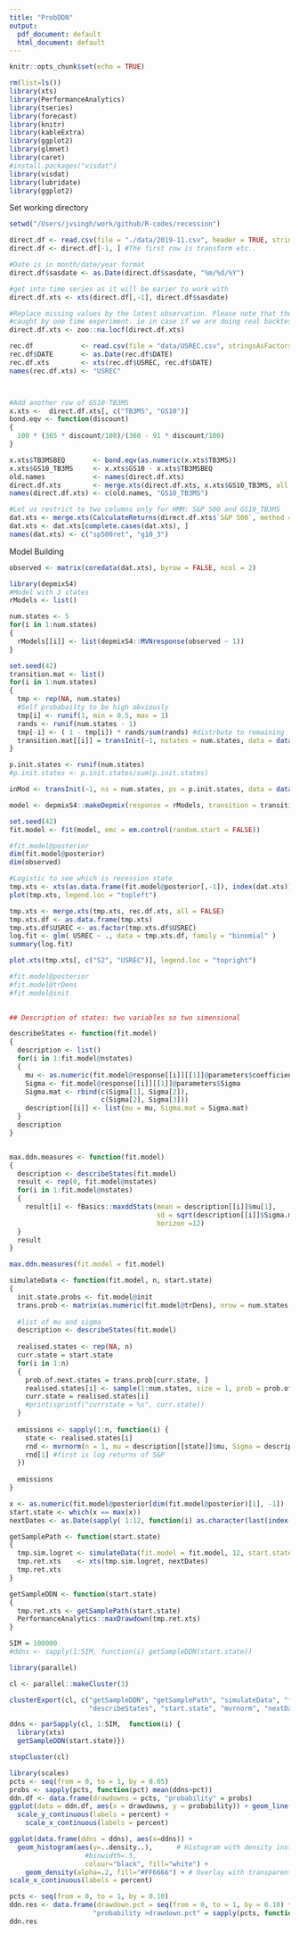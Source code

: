 ```yaml
---
title: "ProbDDN"
output:
  pdf_document: default
  html_document: default
---
```


```r
knitr::opts_chunk$set(echo = TRUE)
```



```r
rm(list=ls())
library(xts)
library(PerformanceAnalytics)
library(tseries)
library(forecast)
library(knitr)
library(kableExtra)
library(ggplot2)
library(glmnet)
library(caret)
#install.packages("visdat")
library(visdat)
library(lubridate)
library(ggplot2)
```



Set working directory

```r
setwd("/Users/jvsingh/work/github/R-codes/recession")

direct.df <- read.csv(file = "./data/2019-11.csv", header = TRUE, stringsAsFactors = FALSE, check.names = FALSE)
direct.df <- direct.df[-1, ] #The first row is transform etc..

#Date is in month/date/year format
direct.df$sasdate <- as.Date(direct.df$sasdate, "%m/%d/%Y")

#get into time series as it will be earier to work with
direct.df.xts <- xts(direct.df[,-1], direct.df$sasdate)

#Replace missing values by the latest observation. Please note that there may be missing values in "real" decision scenarios which may not be 
#caught by one time experiment. ie in case if we are doing real backtests
direct.df.xts <- zoo::na.locf(direct.df.xts)

rec.df            <- read.csv(file = "data/USREC.csv", stringsAsFactors = FALSE, header = TRUE)
rec.df$DATE       <- as.Date(rec.df$DATE)
rec.df.xts        <- xts(rec.df$USREC, rec.df$DATE)
names(rec.df.xts) <- "USREC"



#Add another row of GS10-TB3MS
x.xts <-  direct.df.xts[, c("TB3MS", "GS10")]
bond.eqv <- function(discount)
{
  100 * (365 * discount/100)/(360 - 91 * discount/100)
}

x.xts$TB3MSBEQ       <- bond.eqv(as.numeric(x.xts$TB3MS))
x.xts$GS10_TB3MS     <- x.xts$GS10 - x.xts$TB3MSBEQ
old.names            <- names(direct.df.xts)
direct.df.xts        <- merge.xts(direct.df.xts, x.xts$GS10_TB3MS, all = TRUE, check.names = FALSE)
names(direct.df.xts) <- c(old.names, "GS10_TB3MS")

#Let us restrict to two columns only for HMM: S&P 500 and GS10_TB3MS
dat.xts <- merge.xts(CalculateReturns(direct.df.xts$`S&P 500`, method = "log"), direct.df.xts$GS10_TB3MS)
dat.xts <- dat.xts[complete.cases(dat.xts), ]
names(dat.xts) <- c("sp500ret", "g10_3")
```


Model Building
```r

observed <- matrix(coredata(dat.xts), byrow = FALSE, ncol = 2)

library(depmixS4)
#Model with 3 states
rModels <- list()

num.states <- 5
for(i in 1:num.states)
{
  rModels[[i]] <- list(depmixS4::MVNresponse(observed ~ 1))
}

set.seed(42)
transition.mat <- list()
for(i in 1:num.states)
{
  tmp <- rep(NA, num.states)
  #Self probabailty to be high obviously
  tmp[i] <- runif(1, min = 0.5, max = 1)
  rands <- runif(num.states - 1)
  tmp[-i] <- ( 1 - tmp[i]) * rands/sum(rands) #distrbute to remaining
  transition.mat[[i]] = transInit(~1, nstates = num.states, data = data.frame(1), pstart = tmp)
}

p.init.states <- runif(num.states)
#p.init.states <- p.init.states/sum(p.init.states)

inMod <- transInit(~1, ns = num.states, ps = p.init.states, data = data.frame(1))

model <- depmixS4::makeDepmix(response = rModels, transition = transition.mat, prior = inMod)

set.seed(42)
fit.model <- fit(model, emc = em.control(random.start = FALSE))

```


```r
#fit.model@posterior
dim(fit.model@posterior)
dim(observed)

#Logistic to see which is recession state
tmp.xts <- xts(as.data.frame(fit.model@posterior[,-1]), index(dat.xts))
plot(tmp.xts, legend.loc = "topleft")

tmp.xts <- merge.xts(tmp.xts, rec.df.xts, all = FALSE)
tmp.xts.df <- as.data.frame(tmp.xts)
tmp.xts.df$USREC <- as.factor(tmp.xts.df$USREC)
log.fit <- glm( USREC ~ ., data = tmp.xts.df, family = "binomial" )
summary(log.fit)

plot.xts(tmp.xts[, c("S2", "USREC")], legend.loc = "topright")

#fit.model@posterior
#fit.model@trDens
#fit.model@init
 
```



```r
## Description of states: two variables so two simensional

describeStates <- function(fit.model)
{
  description <- list()
  for(i in 1:fit.model@nstates)
  {
    mu <- as.numeric(fit.model@response[[i]][[1]]@parameters$coefficients)
    Sigma <- fit.model@response[[i]][[1]]@parameters$Sigma
    Sigma.mat <- rbind(c(Sigma[1], Sigma[2]),
                       c(Sigma[2], Sigma[3]))
    description[[i]] <- list(mu = mu, Sigma.mat = Sigma.mat)
  }
  description
}


max.ddn.measures <- function(fit.model)
{
  description <- describeStates(fit.model)
  result <- rep(0, fit.model@nstates)
  for(i in 1:fit.model@nstates)
  {
    result[i] <- fBasics::maxddStats(mean = description[[i]]$mu[1], 
                                     sd = sqrt(description[[i]]$Sigma.mat[1,1]), 
                                     horizon =12)
  }
  result
}

max.ddn.measures(fit.model = fit.model)
```



```r


simulateData <- function(fit.model, n, start.state)
{
  init.state.probs <- fit.model@init
  trans.prob <- matrix(as.numeric(fit.model@trDens), nrow = num.states, ncol =num.states, byrow = TRUE)
  
  #list of mu and sigma
  description <- describeStates(fit.model)
  
  realised.states <- rep(NA, n)
  curr.state = start.state
  for(i in 1:n)
  {
    prob.of.next.states = trans.prob[curr.state, ]
    realised.states[i] <- sample(1:num.states, size = 1, prob = prob.of.next.states)
    curr.state = realised.states[i]
    #print(sprintf("currstate = %s", curr.state))
  }
  
  emissions <- sapply(1:n, function(i) {
    state <- realised.states[i]
    rnd <- mvrnorm(n = 1, mu = description[[state]]$mu, Sigma = description[[state]]$Sigma.mat)
    rnd[1] #first is log returns of S&P
  })
  
  emissions
}

x <- as.numeric(fit.model@posterior[dim(fit.model@posterior)[1], -1])
start.state <- which(x == max(x))
nextDates <- as.Date(sapply( 1:12, function(i) as.character(last(index(dat.xts)) %m+% months(i))))

getSamplePath <- function(start.state)
{
  tmp.sim.logret <- simulateData(fit.model = fit.model, 12, start.state = start.state)
  tmp.ret.xts    <- xts(tmp.sim.logret, nextDates)
  tmp.ret.xts
}

getSampleDDN <- function(start.state)
{
  tmp.ret.xts <- getSamplePath(start.state)
  PerformanceAnalytics::maxDrawdown(tmp.ret.xts)
}
```


```r
SIM = 100000
#ddns <- sapply(1:SIM, function(i) getSampleDDN(start.state))
```

```r
library(parallel)

cl <- parallel::makeCluster(3)

clusterExport(cl, c("getSampleDDN", "getSamplePath", "simulateData", "fit.model", "num.states",
                    "describeStates", "start.state", "mvrnorm", "nextDates"))

ddns <- parSapply(cl, 1:SIM,  function(i) {
  library(xts)
  getSampleDDN(start.state)})

stopCluster(cl)

```




```r
library(scales)
pcts <- seq(from = 0, to = 1, by = 0.05) 
probs <- sapply(pcts, function(pct) mean(ddns>pct))
ddn.df <- data.frame(drawdowns = pcts, "probability" = probs)
ggplot(data = ddn.df, aes(x = drawdowns, y = probability)) + geom_line() + geom_point() +
  scale_y_continuous(labels = percent) + 
    scale_x_continuous(labels = percent)
```

```r
ggplot(data.frame(ddns = ddns), aes(x=ddns)) +
  geom_histogram(aes(y=..density..),      # Histogram with density instead of count on y-axis
                   #binwidth=.5,
                   colour="black", fill="white") +
    geom_density(alpha=.2, fill="#FF6666") + # Overlay with transparent density plot
scale_x_continuous(labels = percent)
```

```r
pcts <- seq(from = 0, to = 1, by = 0.10) 
ddn.res <- data.frame(drawdown.pct = seq(from = 0, to = 1, by = 0.10) * 100 ,
                     "probability >drawdown.pct" = sapply(pcts, function(pct) mean(ddns>pct)) * 100, check.names = FALSE)
ddn.res
```




